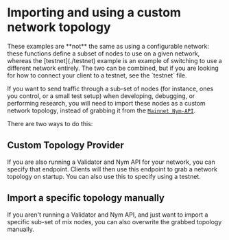 # Importing and using a custom network topology


<Callout type="warning" emoji="⚠️">
  These examples are **not** the same as using a configurable network: these functions define a subset of nodes to use on a given network, whereas the [testnet](./testnet) example is an example of switching to use a different network entirely. The two can be combined, but if you are looking for how to connect your client to a testnet, see the `testnet` file.
</Callout>

If you want to send traffic through a sub-set of nodes (for instance, ones you control, or a small test setup) when developing, debugging, or performing research, you will need to import these nodes as a custom network topology, instead of grabbing it from the [`Mainnet Nym-API`](https://validator.nymtech.net/api/swagger/index.html).

There are two ways to do this:

## Custom Topology Provider
If you are also running a Validator and Nym API for your network, you can specify that endpoint. Clients will then use this endpoint to grab a network topology on startup. You can also use this to specify using a testnet.

## Import a specific topology manually
If you aren't running a Validator and Nym API, and just want to import a specific sub-set of mix nodes, you can also overwrite the grabbed topology manually.
